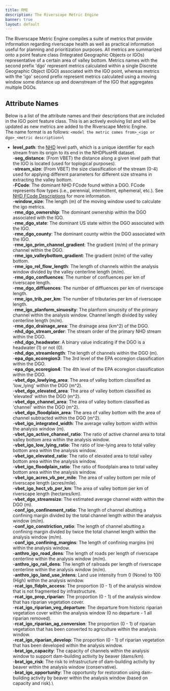 ```yaml
---
title: RME
description: The Riverscape Metric Engine
banner: true
layout: default
---
```



The Riverscape Metric Engine compiles a suite of metrics that provide information regarding riverscape health as well as practical information useful for planning and prioritization purposes. All metrics are summarized onto a point feature class (Integrated Geographic Objects or IGOs) representative of a certain area of valley bottom. Metrics names with the second prefix 'dgo' represent metrics calculated within a single Discrete Geographic Object (DGO) associated with the IGO point, whereas metrics with the 'igo' second prefix represent metrics calculated using a moving window some distance up and downstream of the IGO that aggregates multiple DGOs.


## Attribute Names 
Below is a list of the attribute names and their descriptions that are included in the IGO point feature class. This is an actively evolving list and will be updated as new metrics are added to the Riverscape Metric Engine.\
The name format is as follows: `<model the metric comes from>_<igo or dgo>_<metric description>`\
- **level_path**: the [NHD]() level path, which is a unique identifier for each stream from its origin to its end in the NHDPlusHR dataset.\
-**seg_distance**: (From VBET) the distance along a given level path that the IGO is located (used for toplogical purposes).\
-**stream_size**: (From VBET) the size classification of the stream (0-4) used for applying different parameters for different size streams in extracting the valley bottom.\
-**FCode**: The dominant NHD FCode found within a DGO. FCode represents flow types (i.e., perennial, intermittent, ephemeral, etc.). See [NHD FCode Descriptions](https://files.hawaii.gov/dbedt/op/gis/data/NHD%20Complete%20FCode%20Attribute%20Value%20List.pdf) for more information.\
-**window_size**: The length (m) of the moving window used to calculate the igo metrics.\
-**rme_dgo_ownership**: The dominant ownership within the DGO associated with the IGO.\
-**rme_dgo_state**: The dominant US state within the DGO associated with the IGO.\
-**rme_dgo_county**: The dominant county within the DGO associated with the IGO.\
-**rme_igo_prim_channel_gradient**: The gradient (m/m) of the primary channel within the DGO.\
-**rme_igo_valleybottom_gradient**: The gradient (m/m) of the valley bottom.\
-**rme_igo_rel_flow_length**: The length of channels within the analysis window divided by the valley centerline length (m/m).\
-**rme_dgo_confluences**: The number of confluences per km of riverscape length.\
-**rme_dgo_diffluences**: The number of diffluences per km of riverscape length.\
-**rme_igo_trib_per_km**: The number of tributaries per km of riverscape length.\
-**rme_igo_planform_sinuosity**: The planform sinuosity of the primary channel within the analysis window. Channel length divided by valley centerline length (m/m).\
-**rme_dgo_drainage_area**: The drainage area (km^2) of the DGO.\
-**nhd_dgo_stream_order**: The stream order of the primary NHD stream within the DGO.\
-**nhd_dgo_headwater**: A binary value indicating if the DGO is a headwater (1) or not (0).\
-**nhd_dgo_streamlength**: The length of channels within the DGO (m).\
-**epa_dgo_ecoregion3**: The 3rd level of the EPA ecoregion classification within the DGO.\
-**epa_dgo_ecoregion4**: The 4th level of the EPA ecoregion classification within the DGO.\
-**vbet_dgo_lowlying_area**: The area of valley bottom classified as 'low_lying' within the DGO (m^2).\
-**vbet_dgo_elevated_area**: The area of valley bottom classified as 'elevated' within the DGO (m^2).\
-**vbet_dgo_channel_area**: The area of valley bottom classified as 'channel' within the DGO (m^2).\
-**vbet_dgo_floodplain_area**: The area of valley bottom with the area of channel subtracted within the DGO (m^2).\
-**vbet_igo_integrated_width**: The average valley bottom width within the analysis window (m).\
-**vbet_igo_active_channel_ratio**: The ratio of active channel area to total valley bottom area within the analysis window.\
-**vbet_igo_low_lying_ratio**: The ratio of low-lying area to total valley bottom area within the analysis window.\
-**vbet_igo_elevated_ratio**: The ratio of elevated area to total valley bottom area within the analysis window.\
-**vbet_igo_floodplain_ratio**: The ratio of floodplain area to total valley bottom area within the analysis window.\
-**vbet_igo_acres_vb_per_mile**: The area of valley bottom per mile of riverscape length (acres/mile).\
-**vbet_igo_hect_vb_per_km**: The area of valley bottom per km of riverscape length (hectares/km).\
-**vbet_dgo_streamsize**: The estimated average channel width within the DGO (m).\
-**conf_igo_confinement_ratio**: The length of channel abutting a confining margin divided by the total channel length within the analysis window (m/m).\
-**conf_igo_constriction_ratio**: The length of channel abutting a confining margin divided by twice the total channel length within the analysis window (m/m).\
-**conf_igo_confining_margins**: The length of confining margins (m) within the analysis window.\
-**anthro_igo_road_dens**: The length of roads per length of riverscape centerline within the analysis window (m/m).\
-**anthro_igo_rail_dens**: The length of railroads per length of riverscape centerline within the analysis window (m/m).\
-**anthro_igo_land_use_intens**: Land use intensity from 0 (None) to 100 (High) within the analysis window.\
-**rcat_igo_fldpln_access**: The proportion (0 - 1) of the analysis window that is not fragmented by infrastructure.\
-**rcat_igo_prop_riparian**: The proportion (0 - 1) of the analysis window that has riparian vegetation cover.\
-**rcat_igo_riparian_veg_departure**: The departure from historic riparian vegetation cover within the analysis window (0 no departure - 1 all riparian removed).\
-**rcat_igo_riparian_ag_conversion**: The proportion (0 - 1) of riparian vegetation that has been converted to agriculture within the analysis window.\
-**rcat_igo_riparian_develop**: The proportion (0 - 1) of riparian vegetation that has been developed within the analysis window.\
-**brat_igo_capacity**: The capacity of channels within the analysis window to support dam-building activity by beaver (dams/km).\
-**brat_igo_risk**: The risk to infrastructure of dam-building activity by beaver within the analysis window (conservative).\
-**brat_igo_opportunity**: The opportunity for restoration using dam-building activity by beaver within the analysis window (based on capacity and risk).\